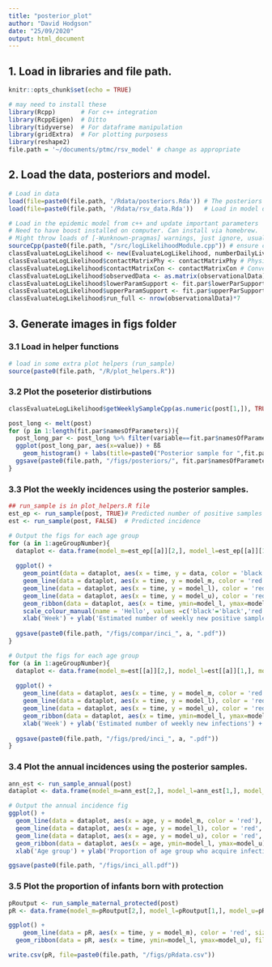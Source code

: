 ```yaml
---
title: "posterior_plot"
author: "David Hodgson"
date: "25/09/2020"
output: html_document
---
```


## 1. Load in libraries and file path.

```r
knitr::opts_chunk$set(echo = TRUE)

# may need to install these
library(Rcpp)       # For c++ integration
library(RcppEigen)  # Ditto
library(tidyverse)  # For dataframe manipulation
library(gridExtra)  # For plotting purposess 
library(reshape2)
file.path = '~/documents/ptmc/rsv_model' # change as appropriate

```

## 2. Load the data, posteriors and model.

```r

# Load in data
load(file=paste0(file.path, '/Rdata/posteriors.Rda')) # The posteriors from the true model
load(file=paste0(file.path, '/Rdata/rsv_data.Rda'))   # Load in model data, including observation data (which is made up i.e. not the same as I used in the paper).

# Load in the epidemic model from c++ and update important parameters
# Need to have boost installed on computer. Can install via homebrew.
# Might throw loads of [-Wunknown-pragmas] warnings, just ignore, usually an issue with the coompiler.
sourceCpp(paste0(file.path, "/src/logLikelihoodModule.cpp")) # ensure c++14 is enabled
classEvaluateLogLikelihood <- new(EvaluateLogLikelihood, numberDailyLiveBirths, population, ageGroupBoundary) # Calls cpp class
classEvaluateLogLikelihood$contactMatrixPhy <- contactMatrixPhy # Physical contact matrix 
classEvaluateLogLikelihood$contactMatrixCon <- contactMatrixCon # Conversational contact matrix 
classEvaluateLogLikelihood$observedData <- as.matrix(observationalData) 
classEvaluateLogLikelihood$lowerParamSupport <- fit.par$lowerParSupport # lower support of parameters 
classEvaluateLogLikelihood$upperParamSupport <- fit.par$upperParSupport # upper support of parameters 
classEvaluateLogLikelihood$run_full <- nrow(observationalData)*7       # number of days to fit the data and model to

```

## 3. Generate images in figs folder
### 3.1 Load in helper functions

```r

# load in some extra plot helpers (run_sample)
source(paste0(file.path, "/R/plot_helpers.R"))

```

### 3.2 Plot the poseterior distirbutions

```r

classEvaluateLogLikelihood$getWeeklySampleCpp(as.numeric(post[1,]), TRUE)

post_long <- melt(post)
for (p in 1:length(fit.par$namesOfParameters)){
  post_long_par <- post_long %>% filter(variable==fit.par$namesOfParameters[p])
  ggplot(post_long_par, aes(x=value)) + ßß
    geom_histogram() + labs(title=paste0("Posterior sample for ",fit.par$namesOfParameters[p] ))
  ggsave(paste0(file.path, "/figs/posteriors/", fit.par$namesOfParameters[p], ".pdf"))
}
```

### 3.3 Plot the weekly incidences using the posterior samples.

```r

## run_sample is in plot_helpers.R file
est_ep <- run_sample(post, TRUE)# Predicted number of positive samples (useful for comparing the model-predicted incidence with the data)
est <- run_sample(post, FALSE)  # Predicted incidence

# Output the figs for each age group
for (a in 1:ageGroupNumber){
  dataplot <- data.frame(model_m=est_ep[[a]][2,], model_l=est_ep[[a]][1,], model_u=est_ep[[a]][3,], data=observationalData[,a+1], time=c(1:(52*7)))
  
  ggplot() +
    geom_point(data = dataplot, aes(x = time, y = data, color = 'black'), size=0.5, alpha=0.5) +
    geom_line(data = dataplot, aes(x = time, y = model_m, color = 'red'), size=0.4, linetype="dotted") +
    geom_line(data = dataplot, aes(x = time, y = model_l), color = 'red', size=0.4, alpha=0.5) +
    geom_line(data = dataplot, aes(x = time, y = model_u), color = 'red', size=0.4, alpha=0.5) +
    geom_ribbon(data = dataplot, aes(x = time, ymin=model_l, ymax=model_u), fill="red", alpha=0.5) + 
    scale_colour_manual(name = 'Hello', values =c('black'='black','red'='red'), labels = c('Observational data','Model-predicted')) + 
    xlab('Week') + ylab('Estimated number of weekly new positive samples') + ggtitle(paste("Age group", a))
  
  ggsave(paste0(file.path, "/figs/compar/inci_", a, ".pdf"))
}

# Output the figs for each age group
for (a in 1:ageGroupNumber){
  dataplot <- data.frame(model_m=est[[a]][2,], model_l=est[[a]][1,], model_u=est[[a]][3,], time=c(1:(52*7)))
  
  ggplot() +
    geom_line(data = dataplot, aes(x = time, y = model_m, color = 'red'), size=0.4, linetype="dotted") +
    geom_line(data = dataplot, aes(x = time, y = model_l), color = 'red', size=0.4, alpha=0.5) +
    geom_line(data = dataplot, aes(x = time, y = model_u), color = 'red', size=0.4, alpha=0.5) +
    geom_ribbon(data = dataplot, aes(x = time, ymin=model_l, ymax=model_u), fill="red", alpha=0.5) + 
    xlab('Week') + ylab('Estimated number of weekly new infections') + ggtitle(paste("Age group", a))
  
  ggsave(paste0(file.path, "/figs/pred/inci_", a, ".pdf"))
}

```

### 3.4 Plot the annual incidences using the posterior samples.

```r

ann_est <- run_sample_annual(post)
dataplot <- data.frame(model_m=ann_est[2,], model_l=ann_est[1,], model_u=ann_est[3,], age=1:ageGroupNumber)

# Output the annual incidence fig
ggplot() + 
  geom_line(data = dataplot, aes(x = age, y = model_m, color = 'red'), size=0.4, linetype="dotted") +
  geom_line(data = dataplot, aes(x = age, y = model_l), color = 'red', size=0.4, alpha=0.5) +
  geom_line(data = dataplot, aes(x = age, y = model_u), color = 'red', size=0.4, alpha=0.5) +
  geom_ribbon(data = dataplot, aes(x = age, ymin=model_l, ymax=model_u), fill="red", alpha=0.5) + 
  xlab('Age group') + ylab('Proportion of age group who acquire infection  annually') + ggtitle("Annual incidence")

ggsave(paste0(file.path, "/figs/inci_all.pdf"))

```
### 3.5 Plot the proportion of infants born with protection

```r

pRoutput <- run_sample_maternal_protected(post)
pR <- data.frame(model_m=pRoutput[2,], model_l=pRoutput[1,], model_u=pRoutput[3,], time=1:364)

ggplot() + 
    geom_line(data = pR, aes(x = time, y = model_m), color = 'red', size=0.4, alpha=0.5) +
  geom_ribbon(data = pR, aes(x = time, ymin=model_l, ymax=model_u), fill="red", alpha=0.5)

write.csv(pR, file=paste0(file.path, "/figs/pRdata.csv"))

```